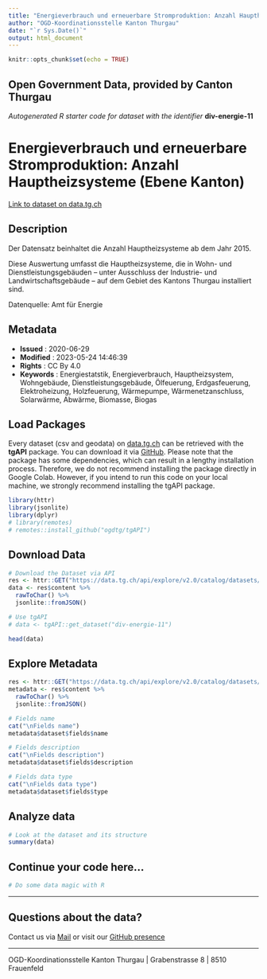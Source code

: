 ```yaml
---
title: "Energieverbrauch und erneuerbare Stromproduktion: Anzahl Hauptheizsysteme (Ebene Kanton)"
author: "OGD-Koordinationsstelle Kanton Thurgau"
date: "`r Sys.Date()`"
output: html_document
---
```


```r
knitr::opts_chunk$set(echo = TRUE)
```

## Open Government Data, provided by **Canton Thurgau**
*Autogenerated R starter code for dataset with the identifier* **div-energie-11**


# **Energieverbrauch und erneuerbare Stromproduktion: Anzahl Hauptheizsysteme (Ebene Kanton)**

[Link to dataset on data.tg.ch](https://data.tg.ch/explore/dataset/div-energie-11/information/)

## Description

<p>Der Datensatz beinhaltet die Anzahl Hauptheizsysteme ab dem Jahr 2015.</p><p>Diese Auswertung umfasst die Hauptheizsysteme, die in Wohn- und Dienstleistungsgebäuden – unter Ausschluss der Industrie- und Landwirtschaftsgebäude – auf dem Gebiet des Kantons Thurgau installiert sind.</p><p></p><p>Datenquelle: Amt für Energie</p>

## Metadata

- **Issued**                   : 2020-06-29
- **Modified**                 : 2023-05-24 14:46:39
- **Rights**                   : CC By 4.0
- **Keywords**                 : Energiestatstik, Energieverbrauch, Hauptheizsystem, Wohngebäude, Dienstleistungsgebäude, Ölfeuerung, Erdgasfeuerung, Elektroheizung, Holzfeuerung, Wärmepumpe, Wärmenetzanschluss, Solarwärme, Abwärme, Biomasse, Biogas

## Load Packages

Every dataset (csv and geodata) on [data.tg.ch](https://data.tg.ch/pages/start/) can be retrieved with the **tgAPI** package. You can download it via [GitHub](https://github.com/ogdtg/tgAPI). Please note that the package has some dependencies, which can result in a lengthy installation process. Therefore, we do not recommend installing the package directly in Google Colab. However, if you intend to run this code on your local machine, we strongly recommend installing the tgAPI package.

```r
library(httr)
library(jsonlite)
library(dplyr)
# library(remotes)
# remotes::install_github("ogdtg/tgAPI")

```


## Download Data


```r
# Download the Dataset via API
res <- httr::GET("https://data.tg.ch/api/explore/v2.0/catalog/datasets/div-energie-11/exports/json")
data <- res$content %>%
  rawToChar() %>%
  jsonlite::fromJSON()

# Use tgAPI
# data <- tgAPI::get_dataset("div-energie-11")

head(data)

```


## Explore Metadata

```r

res <- httr::GET("https://data.tg.ch/api/explore/v2.0/catalog/datasets/div-energie-11/exports/json")
metadata <- res$content %>%
  rawToChar() %>%
  jsonlite::fromJSON()

# Fields name
cat("\nFields name")
metadata$dataset$fields$name

# Fields description
cat("\nFields description")
metadata$dataset$fields$description

# Fields data type
cat("\nFields data type")
metadata$dataset$fields$type

```


## Analyze data

```r

# Look at the dataset and its structure
summary(data)

```


## Continue your code here...


```r
# Do some data magic with R
```

------------------------------------------------------------------------

## Questions about the data?

Contact us via [Mail](mailto:ogd@tg.ch) or visit our [GitHub presence](https://github.com/ogdtg)


------------------------------------------------------------------------

OGD-Koordinationsstelle Kanton Thurgau | Grabenstrasse 8 | 8510 Frauenfeld
